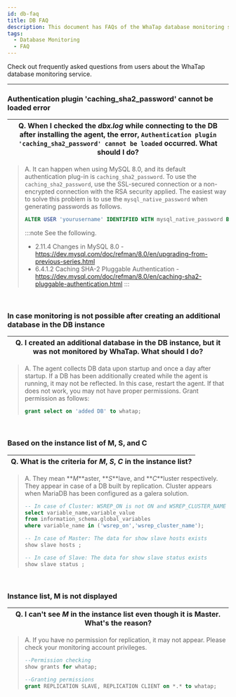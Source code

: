 ```yaml
---
id: db-faq
title: DB FAQ
description: This document has FAQs of the WhaTap database monitoring service.
tags:
  - Database Monitoring
  - FAQ
---
```


Check out frequently asked questions from users about the WhaTap database monitoring service. 

---

<div class ='faq'>

### Authentication plugin 'caching_sha2_password' cannot be loaded error

| Q. When I checked the _dbx.log_ while connecting to the DB after installing the agent, the error, `Authentication plugin 'caching_sha2_password' cannot be loaded` occurred. What should I do? |
| ---------------------------------------------------------------------------------------------------------------------------------------------------------------------------------------------- |

> A. It can happen when using MySQL 8.0, and its default authentication plug-in is `caching_sha2_password`. To use the `caching_sha2_password`, use the SSL-secured connection or a non-encrypted connection with the RSA security applied. The easiest way to solve this problem is to use the `mysql_native_password` when generating passwords as follows.
>
> ```sql
> ALTER USER 'yourusername' IDENTIFIED WITH mysql_native_password BY 'youpassword';
> ```
>
> :::note
> See the following.
>
> -   2.11.4 Changes in MySQL 8.0 - https://dev.mysql.com/doc/refman/8.0/en/upgrading-from-previous-series.html
> -   6.4.1.2 Caching SHA-2 Pluggable Authentication - https://dev.mysql.com/doc/refman/8.0/en/caching-sha2-pluggable-authentication.html
>     :::

<br/>

### In case monitoring is not possible after creating an additional database in the DB instance

| Q. I created an additional database in the DB instance, but it was not monitored by WhaTap. What should I do? |
| ------------------------------------------------------------------------------------------------------------- |

> A. The agent collects DB data upon startup and once a day after startup. If a DB has been additionally created while the agent is running, it may not be reflected. In this case, restart the agent. If that does not work, you may not have proper permissions. Grant permission as follows:
>
> ```sql
> grant select on 'added DB' to whatap;
> ```

<br/>

### Based on the instance list of M, S, and C

| Q. What is the criteria for **_M_**, **_S_**, **_C_** in the instance list? |
| --------------------------------------------------------------------------- |

> A. They mean **_M_**aster, **_S_**lave, and **_C_**luster respectively. They appear in case of a DB built by replication. Cluster appears when MariaDB has been configured as a galera solution. 
>
> ```sql
> -- In case of Cluster: WSREP_ON is not ON and WSREP_CLUSTER_NAME is galera
> select variable_name,variable_value 
> from information_schema.global_variables 
> where variable_name in ('wsrep_on','wsrep_cluster_name');
>
> -- In case of Master: The data for show slave hosts exists
> show slave hosts ;
>
> -- In case of Slave: The data for show slave status exists
> show slave status ;
> ```

<br/>

### Instance list, M is not displayed

| Q. I can't see **_M_** in the instance list even though it is Master. What's the reason? |
| ---------------------------------------------------------------------------------------- |

> A. If you have no permission for replication, it may not appear. Please check your monitoring account privileges. 
>
> ```sql
> --Permission checking
> show grants for whatap;
>
> --Granting permissions
> grant REPLICATION SLAVE, REPLICATION CLIENT on *.* to whatap;
> ```

</div>
